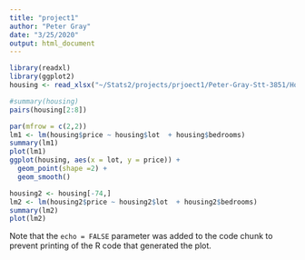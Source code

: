 ```yaml
---
title: "project1"
author: "Peter Gray"
date: "3/25/2020"
output: html_document
---
```


```r
library(readxl)
library(ggplot2)
housing <- read_xlsx("~/Stats2/projects/prjoect1/Peter-Gray-Stt-3851/Housing.xlsx")
```



```r
#summary(housing)
pairs(housing[2:8])

par(mfrow = c(2,2))
lm1 <- lm(housing$price ~ housing$lot  + housing$bedrooms) 
summary(lm1)
plot(lm1)
ggplot(housing, aes(x = lot, y = price)) +
  geom_point(shape =2) + 
  geom_smooth()
```

```r
housing2 <- housing[-74,]
lm2 <- lm(housing2$price ~ housing2$lot  + housing2$bedrooms) 
summary(lm2)
plot(lm2)
```

Note that the `echo = FALSE` parameter was added to the code chunk to prevent printing of the R code that generated the plot.
